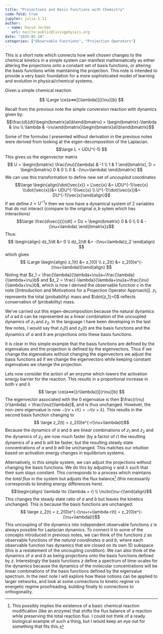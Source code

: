 ```yaml
---
title: "Projections and Basis Functions with Chemistry"
code-fold: true
jupyter: julia-1.11
author: 
 - name: David Jordan
   url: mailto:public@livingphysics.org
date: "2025-02-19"
categories: ["Observable Functions", "Projection Operators"]
---
```

This is a short note which connects how well chosen changes to the chemical kinetics in a simple system can manifest mathematically as either altering the projections onto a constant set of basis functions, or altering the basis functions while maintaining the projection. This note is intended to provide a very basic foundation for a more sophisticated model of learning and evolution in physical/chemical systems.

Given a simple chemical reaction 

$$
\Large
\ce{a<=>[{\lambda}][{\nu}]b}
$$

Recall from the previous note the simple conversion reaction with dynamics given by: $$\frac{d}{dt}\begin{bmatrix}a\\b\end{bmatrix} = \begin{bmatrix}-\lambda & \nu \\ \lambda & -\nu\end{bmatrix}\begin{bmatrix}a\\b\end{bmatrix}$$

Some of the formulas I presented without derivation in the previous notes were derived from looking at the  eigen-decomposition of the Laplacian.
$$\large  L = UDU^{-1} $$
This gives us the eigenvector matrix $$ U = \begin{bmatrix} \frac{\nu}{\lambda} & -1 \\ 1 & 1 \end{bmatrix}, D = \begin{bmatrix} 0 & 0 \\ 0 & -(\nu+\lambda) \end{bmatrix} $$
We can use this transformation to define new set of *uncoupled* coordinates 
$$\large \begin{align}\dot{\vec{x}} = L\vec{x} &= UDU^{-1}\vec{x} \\\dot{\vec{x}}&= UDU^{-1}\vec{x} \\  U^{-1}\dot{\vec{x}}&=  DU^{-1}\vec{x}\end{align}$$If we define $z=U^{-1}x$ then we now have a dynamical system of 2 variables that do not interact (compare to the original $a,b$ sytem which has interactions)
$$\large \frac{d\vec{z}}{dt} = Dz = \begin{bmatrix} 0 & 0 \\ 0 & -(\nu+\lambda) \end{bmatrix}z$$
Thus:
$$
\begin{align} dz_1/dt &= 0 \\ dz_2/dt &= -(\nu+\lambda)z_2 \end{align}
$$
which gives
$$ \Large
\begin{align} z_1(t) &= z_1(0) \\ z_2(t) &= z_2(0)e^{-(\nu+\lambda)t}\end{align}
$$
Noting that $z_1 = \frac{\lambda}{\lambda+\nu}a+\frac{\lambda}{\lambda+\nu}b$ and $z_2 = \frac{-\lambda}{\lambda+\nu}a+\frac{\nu}{\lambda+\nu}b$, which is how I derived the observable function $c$ in the note [[Introduction and Motivations for a Projection Operator Approach]].  $z_1$ represents the total (probability) mass and $\dot{z_1}=0$ reflects conservation of (probability) mass. 

We've carried out this eigen-decomposition because the natural dynamics of $a$ ad $b$ can be represented as a linear combination of the uncoupled dynamics of $z_1$ and $z_2$.  In the language I have been developing in the last few notes, I would say that $z_1(t)$ and $z_2(t)$ are the basis functions and the dynamics of $a$ and $b$ are projections onto these basis functions.  

It is clear in this simple example that the basis functions are defined by the eigenvalues and the projection is defined by the eigenvectors.  Thus if we change the eigenvalues without changing the eigenvectors we adjust the basis functions ad if we change the eigenvectors while keeping constant eigenvalues we change the projection. 

Lets now consider the action of an enzyme which lowers the activation energy barrier for the reaction.  This results in a proportional increase in both $\nu$ and $\lambda$
$$
\large
\ce{a<=>[{r\lambda}][{r\nu}]b}
$$
The eigenvector associated with the 0 eigenvalue is then $\frac{r\nu}{r\lambda} = \frac{\nu}{\lambda}$, and is thus unchanged. However, the non-zero eigenvalue is now $-(r\nu+r\lambda)=-r(\nu+\lambda)$.  This results in the second basis function changing to $$ \large z_2(t) = z_2(0)e^{-r(\nu+\lambda)t}$$Because the dynamics of $a$ and $b$ are linear combinations of $z_1$ and $z_2$ and the dynamics of $z_2$ are now much faster (by a factor of $r$) the resulting dynamics of a and b will be faster, but the resulting steady state concentrations of $a$ and $b$ will be unchanged.  This matches our intuition based on activation energy changes in equilibrium systems. 

Alternatively, in this simple system, we can adjust the projections without changing the basis functions.  We do this by adjusting $\nu$ and $\lambda$ such that their sum stays constant.  This corresponds to a process which maintains the *total flux* in the system but adjusts the flux balance[^1] (this necessarily corresponds to binding energy differences here). $$\begin{align} \lambda \to (\lambda + r) \\ \nu\to(\nu-r)\end{align}$$This changes the steady state ratio of $a$ and $b$ but leaves the kinetics unchanged.  This is because the basis functions are unchanged: $$ \large z_2(t) = z_2(0)e^{-(\nu+r+\lambda-r)t} = z_2(0)e^{-(\nu+\lambda)t}$$This uncoupling of the dynamics into independent observable functions $z$ is always possible for Laplacian dynamics.  To connect it to some of the concepts introduced in previous notes, we can think of the functions $z$ as observable functions of the *natural coordinates* $a$ and $b$, where each observable function has dynamics that are closed on its own 1D subspace (this is a restatement of the uncoupling condition).  We can also think of the dynamics of $a$ and $b$ as being projections onto the basis functions defined by $z$.  Interestingly the basis functions $z$ define a spectrum of time-scales for the dynamics because the dynamics of the molecular concentrations will be linear combinations of the basis functions defined by the eigenvalue spectrum.  In the next note I will explore how these notions can be applied to larger networks, and look at some connections to kinetic regime vs energetic regime proofreading, building finally to connections to orthogonality. 

[^1]:This possibly implies the existence of a basic chemical reaction modification (like an enzyme) that shifts the flux balance of a reaction while preserving the total reaction flux.  I could not think of a ready biological example of such a thing, but I would keep an eye out for something that fits this.